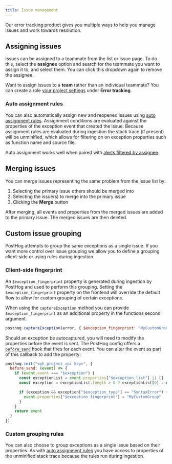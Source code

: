 ```yaml
---
title: Issue management
---
```


Our error tracking product gives you multiple ways to help you manage issues and work towards resolution. 

## Assigning issues

Issues can be assigned to a teammate from the list or issue page. To do this, select the **assignee** option and search for the teammate you want to assign it to, and select them. You can click this dropdown again to remove the assignee.

Want to assign issues to a **team** rather than an individual teammate? You can create a role [your project settings](https://us.posthog.com/settings/organization-roles) under **Error tracking**.

<ProductScreenshot
  imageLight="https://res.cloudinary.com/dmukukwp6/image/upload/roles_light_6c7ea17be9.png"
  imageDark="https://res.cloudinary.com/dmukukwp6/image/upload/roles_dark_f721b94577.png"
  alt="Error tracking role assignees"
  classes="rounded"
/>

### Auto assignment rules

You can also automatically assign new and reopened issues using [auto assignment rules](https://us.posthog.com/error_tracking/configuration?tab=error-tracking-auto-assignment#selectedSetting=error-tracking-auto-assignment).
Assignment conditions are evaluated against the properties of the exception event that created the issue.
Because assignment rules are evaluated during ingestion the stack trace (if present) will be unminified, which allows for filtering on on exception properties such as function name and source file.

<ProductScreenshot
  imageLight="https://res.cloudinary.com/dmukukwp6/image/upload/assignment_rules_light_1cf9a2437a.png"
  imageDark="https://res.cloudinary.com/dmukukwp6/image/upload/assignment_rules_dark_11e0830b0c.png"
  alt="Error tracking auto assignment rules"
  classes="rounded"
/>

Auto assignment works well when paired with [alerts filtered by assignee](/docs/error-tracking/alerts#alert-filtering).

## Merging issues

You can merge issues representing the same problem from the issue list by:

1. Selecting the primary issue others should be merged into
2. Selecting the issue(s) to merge into the primary issue
3. Clicking the **Merge** button

After merging, all events and properties from the merged issues are added to the primary issue. The merged issues are then deleted.

<ProductScreenshot
  imageLight="https://res.cloudinary.com/dmukukwp6/image/upload/merge_light_0489da02c6.png"
  imageDark="https://res.cloudinary.com/dmukukwp6/image/upload/merge_dark_aab4bfcc93.png"
  alt="Error tracking issue merging"
  classes="rounded"
/>

## Custom issue grouping

PostHog attempts to group the same exceptions as a single issue.
If you want more control over issue grouping we allow you to define a grouping client-side or using rules during ingestion.

### Client-side fingerprint

An `$exception_fingerprint` property is generated during ingestion by PostHog and used to perform this grouping. Setting the `$exception_fingerprint` property on the frontend will override the default flow to allow for custom grouping of certain exceptions.

When using the `captureException` method you can provide `$exception_fingerprint` as an additional property in the functions second argument.

```js
posthog.captureException(error, { $exception_fingerprint: "MyCustomGroup" })
```

Should an exception be autocaptured, you will need to modify the properties before the event is sent. The PostHog config offers a [`before_send`](/docs/libraries/js/features#amending-or-sampling-events) hook that fires for each event. You can alter the event as part of this callback to add the property:

```javascript
posthog.init("<ph_project_api_key>", {
  before_send: (event) => {
    if (event.event === "$exception") {
      const exceptionList = event.properties["$exception_list"] || []
      const exception = exceptionList.length > 0 ? exceptionList[0] : null;

      if (exception && exception["$exception_type"] == "SyntaxError") {
        event.properties["$exception_fingerprint"] = "MyCustomGroup"
      }    
    }
    return event
  }
})
```

### Custom grouping rules

You can also choose to group exceptions as a single issue based on their properties.
As with [auto assignment rules](#auto-assignment-rules) you have access to properties of the unminified stack trace because the rules run during ingestion.

<ProductScreenshot
  imageLight="https://res.cloudinary.com/dmukukwp6/image/upload/custom_grouping_light_f3e99a56b5.png"
  imageDark="https://res.cloudinary.com/dmukukwp6/image/upload/custom_grouping_dark_927e7c5774.png"
  alt="Error tracking custom issue grouping"
  classes="rounded"
/>